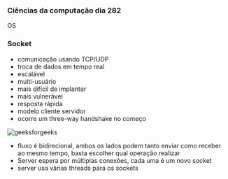 




### Ciências da computação dia 282

OS

### Socket

-   comunicação usando TCP/UDP
-   troca de dados em tempo real
-   escalável
-   multi-usuário
-   mais difícil de implantar
-   mais vulnerável
-   resposta rápida
-   modelo cliente servidor
-   ocorre um three-way handshake no começo

![[geeksforgeeks](https://www.geeksforgeeks.org/socket-in-computer-network/)](https://cdn-images-1.medium.com/max/800/0*aUXzzUAokMFqEqGk.png)

-   fluxo é bidirecional, ambos os lados podem tanto enviar como receber
    ao mesmo tempo, basta escolher qual operação realizar
-   Server espera por múltiplas conexões, cada uma é um novo socket
-   server usa várias threads para os sockets



